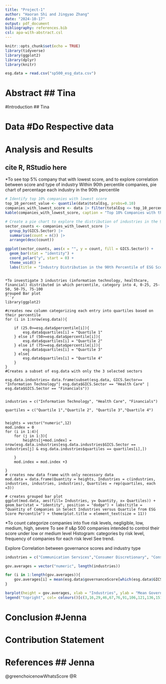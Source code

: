 ```yaml
---
title: "Project-1"
author: "Haoran Shi and Jingyao Zhang"
date: "2024-10-17"
output: pdf_document
bibliography: references.bib
csl: apa-with-abstract.csl
---
```


```r
knitr::opts_chunk$set(echo = TRUE)
library(tidyverse)
library(ggplot2)
library(dplyr)
library(knitr)
```

```r
esg.data = read.csv("sp500_esg_data.csv")
```

# Abstract ## Tina


#Introduction ## Tina

# Data #Do Respective data

# Analysis and Results
## cite R, RStudio here
*To see top 5% company that with lowest score, and to explore correlation between score and type of industry 
Within 90th percentile companies, pie chart of percentage each industry in the 90th percentile 
```r
# Identify top 10% companies with lowest score
top_10_percent_value <- quantile(data$totalEsg, probs=0.10)
companies_with_lowest_score <- data |> filter(totalEsg <= top_10_percent_value)
kable(companies_with_lowest_score, caption = "Top 10% Companies with the Lowest ESG Scores")

# Create a pie chart to explore the distribution of industries in the 90th percentile
sector_counts <- companies_with_lowest_score |>
  group_by(GICS.Sector) |>
  summarise(count = n()) |>
  arrange(desc(count))

ggplot(sector_counts, aes(x = "", y = count, fill = GICS.Sector)) +
  geom_bar(stat = "identity") +
  coord_polar("y", start = 0) +
  theme_void() +
  labs(title = "Industry Distribution in the 90th Percentile of ESG Scores")
```


```

*To investigate 3 industries (information technology, healthcare, financial) distributed in which percentile, category into 4, 0-25, 25-50, 50-75, 75-100
grouped Bar plot
```r
library(ggplot2)

#creates new column categorizing each entry into quartiles based on their percentile
for (i in 1:nrow(esg.data)){
    
    if (25.0>=esg.data$percentile[i]){
        esg.data$quartiles[i] = "Quartile 1"
    } else if (50>=esg.data$percentile[i]){
        esg.data$quartiles[i] = "Quartile 2"
    } else if (75>=esg.data$percentile[i]){
        esg.data$quartiles[i] = "Quartile 3"
    } else{
        esg.data$quartiles[i] = "Quartile 4"
    }
}
#Creates a subset of esg.data with only the 3 selected sectors

esg.data.industries= data.frame(subset(esg.data, GICS.Sector== "Information Technology"| esg.data$GICS.Sector == "Health Care" | esg.data$GICS.Sector == "Financials"))


industries = c("Information Technology", "Health Care", "Financials")

quartiles = c("Quartile 1","Quartile 2", "Quartile 3","Quartile 4")


heights = vector("numeric",12)
mod.index = 0
for (i in 1:4){
    for (j in 1:3){
        heights[j+mod.index] = nrow(esg.data.industries[esg.data.industries$GICS.Sector == industries[j] & esg.data.industries$quartiles == quartiles[i],])
        
    }
    mod.index = mod.index +3
    
}
# creates new data frame with only necessary data
mod.data = data.frame(Quantity = heights, Industries = c(industries, industries, industries, industries), Quartiles = rep(quartiles, each =3))

# creates grouped bar plot                      
ggplot(mod.data, aes(fill= Industries, y= Quantity, x= Quartiles)) +
geom_bar(stat = "identity", position = "dodge") + labs(title = "Quantity of Companies in Select Industries versus Quartile from ESG Score Percentile") + theme(plot.title = element_text(size = 11)) 

```

*To count categorize companies into five risk levels, negligible, low, medium, high, severe 
To see if s&p 500 companies intended to control their score under low or medium level 
Histogram: categories by risk level, frequency of companies for each risk level
See trend.


Explore Correlation between governance scores and industry type
```r
industries = c("Communication Services","Consumer Discretionary", "Consumer Staples", "Energy", "Financials", "Health Care", "Industrials", "Information Technology", "Materials", "Real Estate", "Utilities")

gov.averages = vector("numeric", length(industries))

for (i in 1:length(gov.averages)){
    gov.averages[i] = mean(esg.data$governanceScore[which(esg.data$GICS.Sector == industries[i])])
}

barplot(height = gov.averages, xlab = "Industries", ylab = "Mean Governance Scores", main = "Mean Governance Scores versus Industry Sector", las = 2, col = colours()[c(3,16,29,46,67,76,91,106,121,136,151)])
legend("topright", col= colours()[c(3,16,29,46,67,76,91,106,121,136,151)], legend = industries, cex = 0.5, pch = 16, ncol = 2)
```



# Conclusion #Jenna

# Contribution Statement

# References ## Jenna
@greenchoicenowWhatsScore
@R



